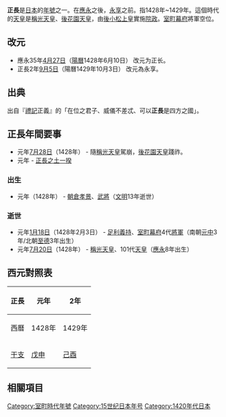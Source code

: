 {{japanese|japanese=正長|kana=しょうちょう|romaji=Shōchō}}

'''正長'''是[[日本|日本]]的[[年號|年號]]之一。在[[應永|應永]]之後，[[永享|永享]]之前。指1428年~1429年。這個時代的[[天皇|天皇]]是[[稱光天皇|稱光天皇]]、[[後花園天皇|後花園天皇]]，由[[後小松天皇|後小松上皇]]實施[[院政|院政]]。[[室町幕府|室町幕府]]將軍空位。

== 改元 ==
*應永35年[[4月27日_(陰曆)|4月27日]]（[[陽曆|陽曆]]1428年6月10日） 改元为正长。
*正長2年[[9月5日_(陰曆)|9月5日]]（陽曆1429年10月3日） 改元為永享。

== 出典 ==
出自『[[禮記|禮記]]正義』的「在位之君子、威儀不差忒、可以'''正長'''是四方之國」。

== 正長年間要事 ==
*元年[[7月28日_(陰曆)|7月28日]]（1428年） - 隨[[稱光天皇|稱光天皇]]駕崩，[[後花園天皇|後花園天皇]]踐祚。
*元年 - [[正長之土一揆|正長之土一揆]]

=== 出生 ===
*元年（1428年） - [[朝倉孝景|朝倉孝景]]、[[武將|武將]]（[[文明_(年號)|文明]]13年逝世）

=== 逝世 ===
*元年[[1月18日_(陰曆)|1月18日]]（1428年2月3日） - [[足利義持|足利義持]]、[[室町幕府|室町幕府]]4代[[征夷大將軍|將軍]]（南朝[[元中|元中]]3年/北朝[[至德_(日本)|至德]]3年出生）
*元年[[7月20日_(陰曆)|7月20日]]（1428年） - [[稱光天皇|稱光天皇]]、101代[[天皇|天皇]]（[[應永|應永]]8年出生）

== 西元對照表 ==
{| class="wikitable" cellspacing=0 style="text-align:center"
|- style="background-color:#CCCCCC"
!正長!!元年!!2年
|-
|西曆||1428年||1429年
|-
|[[干支|干支]]||[[戊申|戊申]]||[[己酉|己酉]]
|}

== 相關項目 ==
{{年號|[[應永|應永]]|日本年號|[[永享|永享]]}}
{{日本元號}}

{{DEFAULTSORT:Shouchou}}

[[Category:室町時代年號|Category:室町時代年號]]
[[Category:15世纪日本年号|Category:15世纪日本年号]]
[[Category:1420年代日本|Category:1420年代日本]]